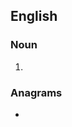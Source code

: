 ==English==

===Noun===
{{head|en|noun plural form}}

# {{plural of|muscle fibre|lang=en}}

===Anagrams===
* {{anagrams|en|muscle fibers}}